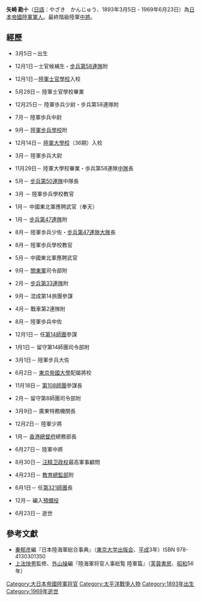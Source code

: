 '''矢崎 勘十'''（[[日語|日語]]：やざき　かんじゅう、1893年3月5日 - 1969年6月23日）為[[日本帝國陸軍|日本帝國陸軍]][[軍人|軍人]]。最終階級陸軍[[中將|中將]]。

==經歷==
*{{和暦|1893}}3月5日－出生
*{{和暦|1911}}12月1日－士官候補生・[[步兵第58連隊|步兵第58連隊]]附
*{{和暦|1912}}12月1日－[[日本陸軍士官學校|陸軍士官學校]]入校
*{{和暦|1914}}5月28日－	陸軍士官學校畢業
*{{和暦|1914}}12月25日－	陸軍歩兵少尉・步兵第58連隊附
*{{和暦|1918}}7月－	陸軍歩兵中尉
*{{和暦|1919}}9月－	[[陸軍步兵學校_(日本)|陸軍步兵學校]]附
*{{和暦|1921}}12月14日－	[[日本陸軍大學校|陸軍大學校]]（36期）入校
*{{和暦|1924}}3月－	陸軍歩兵大尉
*{{和暦|1924}}11月29日－	陸軍大學校畢業・歩兵第58連隊[[連|中隊]]長
*{{和暦|1925}}5月－	[[步兵第50連隊|步兵第50連隊]]中隊長
*{{和暦|1926}}3月	－ 陸軍歩兵學校教官
*{{和暦|1928}}1月－	 中國東北軍應聘武官（奉天）
*{{和暦|1929}}1月－	[[步兵第47連隊|步兵第47連隊]]附
*{{和暦|1929}}8月－	陸軍歩兵少佐・[[步兵第47連隊|步兵第47連隊]][[營|大隊]]長
*{{和暦|1930}}8月－	陸軍歩兵學校教官
*{{和暦|1931}}5月－	中國東北軍應聘武官
*{{和暦|1931}}9月－	[[關東軍|關東軍]]司令部附
*{{和暦|1932}}2月－	[[步兵第33連隊|步兵第33連隊]]附
*{{和暦|1932}}9月－	混成第14旅團參謀
*{{和暦|1934}}4月－	戰車第2連隊附
*{{和暦|1934}}8月－	陸軍歩兵中佐
*{{和暦|1936}}12月1日－	任[[第14師團|第14師團]]參謀
*{{和暦|1938}}1月1日－	留守第14師團司令部附
*{{和暦|1938}}3月1日－	陸軍步兵大佐
*{{和暦|1938}}6月2日－	[[東京帝國大學|東京帝國大學]]配屬將校
*{{和暦|1938}}11月18日－	[[第108師團|第108師團]]參謀長
*{{和暦|1940}}2月－	留守第8師團司令部附
*{{和暦|1940}}3月9日－	廣東特務機關長
*{{和暦|1940}}12月2日－	陸軍少將
*{{和暦|1942}}1月－	[[香港禮賓府|香港總督府]]總務部長
*{{和暦|1944}}6月27日－	陸軍中將
*{{和暦|1944}}8月30日－	[[汪精卫政权|汪精卫政权]]最高軍事顧問
*{{和暦|1945}}4月23日－	[[教育總監部|教育總監部]]附
*{{和暦|1945}}6月1日－	任[[第321師團|第321師團]]長
*{{和暦|1945}}12月－	編入[[預備役|預備役]]
*{{和暦|1969}}6月23日－ 逝世

==參考文獻==
*[[秦郁彦|秦郁彦]]編『日本陸海軍総合事典』（[[東京大学出版会|東京大学出版会]]、[[平成|平成]]3年）ISBN 978-4130301350
*[[上法快男|上法快男]]監修、[[外山操|外山操]]編『陸海軍将官人事総覧 陸軍篇』（[[芙蓉書房|芙蓉書房]]、[[昭和|昭和]]56年）

[[Category:大日本帝國陸軍将官|Category:大日本帝國陸軍将官]]
[[Category:太平洋戰爭人物|Category:太平洋戰爭人物]]
[[Category:1893年出生|Category:1893年出生]]
[[Category:1969年逝世|Category:1969年逝世]]